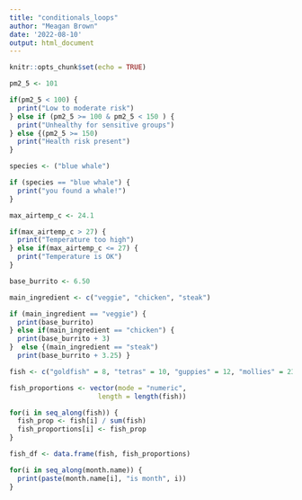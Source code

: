 ```yaml
---
title: "conditionals_loops"
author: "Meagan Brown"
date: '2022-08-10'
output: html_document
---
```


```r
knitr::opts_chunk$set(echo = TRUE)
```

```r
pm2_5 <- 101

if(pm2_5 < 100) {
  print("Low to moderate risk")
} else if (pm2_5 >= 100 & pm2_5 < 150 ) {
  print("Unhealthy for sensitive groups")
} else {(pm2_5 >= 150) 
  print("Health risk present")
}
```

```r
species <- ("blue whale")

if (species == "blue whale") {
  print("you found a whale!")
}
```

```r
max_airtemp_c <- 24.1 

if(max_airtemp_c > 27) {
  print("Temperature too high")
} else if(max_airtemp_c <= 27) {
  print("Temperature is OK")
}
```

```r
base_burrito <- 6.50

main_ingredient <- c("veggie", "chicken", "steak")

if (main_ingredient == "veggie") {
  print(base_burrito)
} else if(main_ingredient == "chicken") {
  print(base_burrito + 3)
}  else {(main_ingredient == "steak")
  print(base_burrito + 3.25) }
```

```r
fish <- c("goldfish" = 8, "tetras" = 10, "guppies" = 12, "mollies" = 23)

fish_proportions <- vector(mode = "numeric", 
                      length = length(fish))

for(i in seq_along(fish)) {
  fish_prop <- fish[i] / sum(fish)
  fish_proportions[i] <- fish_prop
}

fish_df <- data.frame(fish, fish_proportions)

```

```r

for(i in seq_along(month.name)) {
  print(paste(month.name[i], "is month", i))
} 
```

